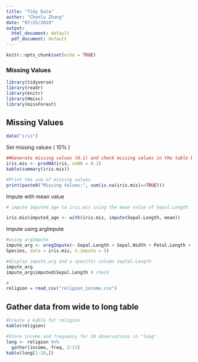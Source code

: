 ---
title: "Tidy Data"
author: "Chenlu Zhang"
date: "07/25/2019"
output:
  html_document: default
  pdf_document: default
---

```{r setup, include=FALSE}
knitr::opts_chunk$set(echo = TRUE)
```
### Missing Values

```{r message=FALSE, warning=FALSE}
library(tidyverse)
library(readr)
library(knitr)
library(Hmisc)
library(missForest)
```
## Missing Values

```{r echo=FALSE}
data("iris")
```

Set missing values ( 10% ) 

```{r}
##Generate missing values (0.1) and check missing values in the table below using summary()
iris.mis <- prodNA(iris, noNA = 0.1)
kable(summary(iris.mis))
```
```{r}
#Print the sum of missing values
print(paste0("Missing Values:", sum(is.na(iris.mis)==TRUE)))
```

Impute with mean value

```{r}
# impute imputed_age to iris.mis using the mean value of Sepal.Length

iris.mis$imputed_age <- with(iris.mis, impute(Sepal.Length, mean))

```
Impute using argImpute
```{r warning=FALSE, message=FALSE}
#using argImpute
impute_arg <- aregImpute(~ Sepal.Length + Sepal.Width + Petal.Length + Petal.Width +
Species, data = iris.mis, n.impute = 5)
```
```{r}
#display impute_arg and a specific column Septal.Length
impute_arg
impute_arg$imputed$Sepal.Length # check
```

```{r message=FALSE, warning=FALSE}
#
religion = read_csv("religion_income.csv")
```

## Gather data from wide to long table
```{r}
#Create a kable for religion
kable(religion)
```

```{r}
#Store income and frequency for 10 observations in "long"
long <- religion %>% 
  gather(income, freq, 2:11)
kable(long[1:10,])
```

